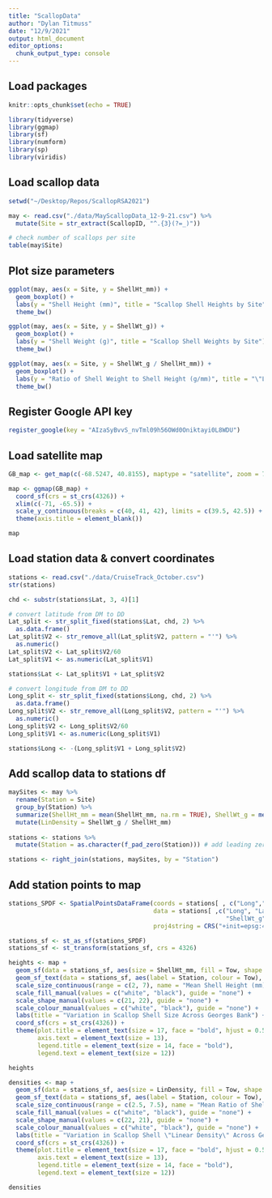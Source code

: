 ```yaml
---
title: "ScallopData"
author: "Dylan Titmuss"
date: "12/9/2021"
output: html_document
editor_options: 
  chunk_output_type: console
---
```


## Load packages
```r
knitr::opts_chunk$set(echo = TRUE)

library(tidyverse)
library(ggmap)
library(sf)
library(numform)
library(sp)
library(viridis)
```

## Load scallop data
```r
setwd("~/Desktop/Repos/ScallopRSA2021")

may <- read.csv("./data/MayScallopData_12-9-21.csv") %>%
  mutate(Site = str_extract(ScallopID, "^.{3}(?=_)"))

# check number of scallops per site
table(may$Site)
```

## Plot size parameters
```r
ggplot(may, aes(x = Site, y = ShellHt_mm)) +
  geom_boxplot() +
  labs(y = "Shell Height (mm)", title = "Scallop Shell Heights by Site") +
  theme_bw()

ggplot(may, aes(x = Site, y = ShellWt_g)) +
  geom_boxplot() +
  labs(y = "Shell Weight (g)", title = "Scallop Shell Weights by Site") +
  theme_bw()

ggplot(may, aes(x = Site, y = ShellWt_g / ShellHt_mm)) +
  geom_boxplot() +
  labs(y = "Ratio of Shell Weight to Shell Height (g/mm)", title = "\"Linear Density\" of Scallop Shells") +
  theme_bw()
```

## Register Google API key
```r
register_google(key = "AIzaSyBvvS_nvTml09h56OWd0Oniktayi0L8WDU")
```

## Load satellite map
```r
GB_map <- get_map(c(-68.5247, 40.8155), maptype = "satellite", zoom = 7, source = "google")

map <- ggmap(GB_map) +
  coord_sf(crs = st_crs(4326)) +
  xlim(c(-71, -65.5)) +
  scale_y_continuous(breaks = c(40, 41, 42), limits = c(39.5, 42.5)) +
  theme(axis.title = element_blank())

map
```

## Load station data & convert coordinates
```r
stations <- read.csv("./data/CruiseTrack_October.csv")
str(stations)

chd <- substr(stations$Lat, 3, 4)[1]

# convert latitude from DM to DD
Lat_split <- str_split_fixed(stations$Lat, chd, 2) %>%
  as.data.frame()
Lat_split$V2 <- str_remove_all(Lat_split$V2, pattern = "'") %>%
  as.numeric()
Lat_split$V2 <- Lat_split$V2/60
Lat_split$V1 <- as.numeric(Lat_split$V1)

stations$Lat <- Lat_split$V1 + Lat_split$V2

# convert longitude from DM to DD
Long_split <- str_split_fixed(stations$Long, chd, 2) %>%
  as.data.frame()
Long_split$V2 <- str_remove_all(Long_split$V2, pattern = "'") %>%
  as.numeric()
Long_split$V2 <- Long_split$V2/60
Long_split$V1 <- as.numeric(Long_split$V1)

stations$Long <- -(Long_split$V1 + Long_split$V2)
```

## Add scallop data to stations df
```r
maySites <- may %>%
  rename(Station = Site)
  group_by(Station) %>%
  summarize(ShellHt_mm = mean(ShellHt_mm, na.rm = TRUE), ShellWt_g = mean(ShellWt_g, na.rm = TRUE)) %>%
  mutate(LinDensity = ShellWt_g / ShellHt_mm)
  
stations <- stations %>%
  mutate(Station = as.character(f_pad_zero(Station))) # add leading zeros to station numbers

stations <- right_join(stations, maySites, by = "Station")
```

## Add station points to map
```r
stations_SPDF <- SpatialPointsDataFrame(coords = stations[ , c("Long","Lat")],
                                        data = stations[ ,c("Long", "Lat", "Station", "Tow", "ShellHt_mm",
                                                            "ShellWt_g", "LinDensity")],
                                        proj4string = CRS("+init=epsg:4326"))

stations_sf <- st_as_sf(stations_SPDF)
stations_sf <- st_transform(stations_sf, crs = 4326)

heights <- map +
  geom_sf(data = stations_sf, aes(size = ShellHt_mm, fill = Tow, shape = Tow), inherit.aes = FALSE) +
  geom_sf_text(data = stations_sf, aes(label = Station, colour = Tow), nudge_x = 0, nudge_y = 0.09, size = 3.5, inherit.aes = FALSE) +
  scale_size_continuous(range = c(2, 7), name = "Mean Shell Height (mm)") +
  scale_fill_manual(values = c("white", "black"), guide = "none") +
  scale_shape_manual(values = c(21, 22), guide = "none") +
  scale_colour_manual(values = c("white", "black"), guide = "none") +
  labs(title = "Variation in Scallop Shell Size Across Georges Bank") +
  coord_sf(crs = st_crs(4326)) +
  theme(plot.title = element_text(size = 17, face = "bold", hjust = 0.5),
        axis.text = element_text(size = 13),
        legend.title = element_text(size = 14, face = "bold"),
        legend.text = element_text(size = 12))

heights

densities <- map +
  geom_sf(data = stations_sf, aes(size = LinDensity, fill = Tow, shape = Tow), inherit.aes = FALSE) +
  geom_sf_text(data = stations_sf, aes(label = Station, colour = Tow), nudge_x = 0, nudge_y = 0.09, size = 3.5, inherit.aes = FALSE) +
  scale_size_continuous(range = c(2.5, 7.5), name = "Mean Ratio of Shell Weight\nto Shell Height (g/mm)", guide = guide_legend(override.aes = list(shape = 22, fill = "white"))) +
  scale_fill_manual(values = c("white", "black"), guide = "none") +
  scale_shape_manual(values = c(22, 21), guide = "none") +
  scale_colour_manual(values = c("white", "black"), guide = "none") +
  labs(title = "Variation in Scallop Shell \"Linear Density\" Across Georges Bank") +
  coord_sf(crs = st_crs(4326)) +
  theme(plot.title = element_text(size = 17, face = "bold", hjust = 0.5),
        axis.text = element_text(size = 13),
        legend.title = element_text(size = 14, face = "bold"),
        legend.text = element_text(size = 12))

densities
```
